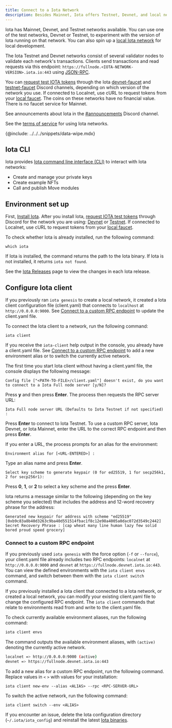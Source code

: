 ```yaml
---
title: Connect to a Iota Network
description: Besides Mainnet, Iota offers Testnet, Devnet, and local networks that you can connect to for development. You can also configure a custom RPC endpoint. 
---
```


Iota has Mainnet, Devnet, and Testnet networks available. You can use one of the test networks, Devnet or Testnet, to experiment with the version of Iota running on that network. You can also spin up a [local Iota network](./local-network.mdx) for local development. 

The Iota Testnet and Devnet networks consist of several validator nodes to validate each network's transactions. Clients send transactions and read requests via this endpoint: `https://fullnode.<IOTA-NETWORK-VERSION>.iota.io:443` using [JSON-RPC](/references/iota-api.mdx).

You can [request test IOTA tokens](#request-test-tokens) through the Iota [devnet-faucet](https://discordapp.com/channels/916379725201563759/971488439931392130) and [testnet-faucet](https://discord.com/channels/916379725201563759/1037811694564560966) Discord channels, depending on which version of the network you use. If connected to Localnet, use cURL to request tokens from your [local faucet](./local-network.mdx#use-the-local-faucet). The coins on these networks have no financial value. There is no faucet service for Mainnet.

See announcements about Iota in the [#announcements](https://discord.com/channels/916379725201563759/925109817834631189) Discord channel.

See the [terms of service](https://iota.org/terms/) for using Iota networks.

{@include: ../../../snippets/data-wipe.mdx}

## Iota CLI

Iota provides [Iota command line interface (CLI)](/references/cli/client.mdx) to interact with Iota networks:

- Create and manage your private keys
- Create example NFTs
- Call and publish Move modules


## Environment set up

First, [Install Iota](./iota-install.mdx#install-binaries). After you install Iota, [request IOTA test tokens](#request-gas-tokens) through Discord for the network you are using: [Devnet](https://discordapp.com/channels/916379725201563759/971488439931392130) or [Testnet](https://discord.com/channels/916379725201563759/1037811694564560966). If connected to Localnet, use cURL to request tokens from your [local faucet](./local-network.mdx#use-the-local-faucet).

To check whether Iota is already installed, run the following command:

```shell
which iota
```

If Iota is installed, the command returns the path to the Iota binary. If Iota is not installed, it returns `iota not found`.

See the [Iota Releases](https://github.com/iotaledger/iota/releases) page to view the changes in each Iota release.

## Configure Iota client

If you previously ran `iota genesis` to create a local network, it created a Iota client configuration file (client.yaml) that connects to `localhost` at `http://0.0.0.0:9000`. See [Connect to a custom RPC endpoint](#connect-to-a-custom-rpc-endpoint) to update the client.yaml file.

To connect the Iota client to a network, run the following command:

```shell
iota client
```

If you receive the `iota-client` help output in the console, you already have a client.yaml file. See [Connect to a custom RPC endpoint](#connect-to-a-custom-rpc-endpoint) to add a new environment alias or to switch the currently active network.

The first time you start Iota client without having a client.yaml file, the console displays the following message:

```
Config file ["<PATH-TO-FILE>/client.yaml"] doesn't exist, do you want to connect to a Iota Full node server [y/N]?
```

Press **y** and then press **Enter**. The process then requests the RPC server URL: 

```
Iota Full node server URL (Defaults to Iota Testnet if not specified) :
```

Press **Enter** to connect to Iota Testnet. To use a custom RPC server, Iota Devnet, or Iota Mainnet, enter the URL to the correct RPC endpoint and then press **Enter**.

If you enter a URL, the process prompts for an alias for the environment:

```
Environment alias for [<URL-ENTERED>] :
```
Type an alias name and press **Enter**.

```
Select key scheme to generate keypair (0 for ed25519, 1 for secp256k1, 2 for secp256r1):
```

Press **0**, **1**, or **2** to select a key scheme and the press **Enter**.

Iota returns a message similar to the following (depending on the key scheme you selected) that includes the address and 12-word recovery phrase for the address:

```
Generated new keypair for address with scheme "ed25519" [0xb9c83a8b40d3263c9ba40d551514fbac1f8c12e98a4005a0dac072d3549c2442]
Secret Recovery Phrase : [cap wheat many line human lazy few solid bored proud speed grocery]
```

### Connect to a custom RPC endpoint

If you previously used `iota genesis` with the force option (`-f` or `--force`), your client.yaml file already includes two RPC endpoints: `localnet` at `http://0.0.0.0:9000` and `devnet` at `https://fullnode.devnet.iota.io:443`. You can view the defined environments with the `iota client envs` command, and switch between them with the `iota client switch` command.

If you previously installed a Iota client that connected to a Iota network, or created a local network, you can modify your existing client.yaml file to change the configured RPC endpoint. The `iota client` commands that relate to environments read from and write to the client.yaml file.

To check currently available environment aliases, run the following command: 

```sh
iota client envs
```

The command outputs the available environment aliases, with `(active)` denoting the currently active network.
```sh
localnet => http://0.0.0.0:9000 (active)
devnet => https://fullnode.devnet.iota.io:443
```

To add a new alias for a custom RPC endpoint, run the following command. Replace values in `<` `>` with values for your installation:

```shell
iota client new-env --alias <ALIAS> --rpc <RPC-SERVER-URL>
```

To switch the active network, run the following command:

```shell
iota client switch --env <ALIAS>
```

If you encounter an issue, delete the Iota configuration directory (`~/.iota/iota_config`) and reinstall the latest [Iota binaries](./iota-install.mdx#install-iota-binaries).

